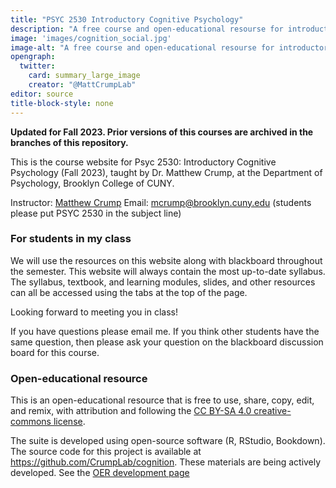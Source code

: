 ```yaml
---
title: "PSYC 2530 Introductory Cognitive Psychology"
description: "A free course and open-educational resourse for introductory cognitive psychology"
image: 'images/cognition_social.jpg'
image-alt: "A free course and open-educational resourse for introductory cognitive psychology"
opengraph:
  twitter:
    card: summary_large_image
    creator: "@MattCrumpLab"
editor: source
title-block-style: none
---
```


**Updated for Fall 2023. Prior versions of this courses are archived in the branches of this repository.**

This is the course website for Psyc 2530: Introductory Cognitive Psychology (Fall 2023), taught by Dr. Matthew Crump, at the Department of Psychology, Brooklyn College of CUNY.

Instructor: [Matthew Crump](https://www.crumplab.com) Email: [mcrump\@brooklyn.cuny.edu](mcrump@brooklyn.cuny.edu) (students please put PSYC 2530 in the subject line)

### For students in my class

We will use the resources on this website along with blackboard throughout the semester. This website will always contain the most up-to-date syllabus. The syllabus, textbook, and learning modules, slides, and other resources can all be accessed using the tabs at the top of the page.

Looking forward to meeting you in class!

If you have questions please email me. If you think other students have the same question, then please ask your question on the blackboard discussion board for this course.

### Open-educational resource

This is an open-educational resource that is free to use, share, copy, edit, and remix, with attribution and following the [CC BY-SA 4.0 creative-commons license](https://creativecommons.org/licenses/by-sa/4.0/).

The suite is developed using open-source software (R, RStudio, Bookdown). The source code for this project is available at <https://github.com/CrumpLab/cognition>. These materials are being actively developed. See the [OER development page](articles/oer/oer.html)
